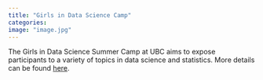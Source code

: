 ```yaml
---
title: "Girls in Data Science Camp"
categories:
image: "image.jpg"
---
```


The Girls in Data Science Summer Camp at UBC aims to expose participants to a variety of topics in data science and statistics. More details can be found [here](https://katieburak.github.io/girls-in-DS/README.html).
